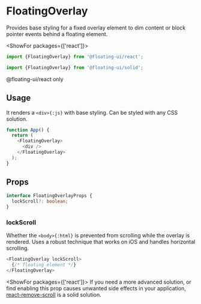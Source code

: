 <PageCard>

# FloatingOverlay

Provides base styling for a fixed overlay element to dim content
or block pointer events behind a floating element.

<ShowFor packages={['react']}>

```js
import {FloatingOverlay} from '@floating-ui/react';
```

</ShowFor>
<ShowFor packages={['solid']}>

```js
import {FloatingOverlay} from '@floating-ui/solid';
```

</ShowFor>
<ShowFor packages={['react-dom']}>

<PackageLimited>@floating-ui/react only</PackageLimited>

</ShowFor>

</PageCard>

## Usage

It renders a `<div>{:js}` with base styling. Can be styled with
any CSS solution.

```js
function App() {
  return (
    <FloatingOverlay>
      <div />
    </FloatingOverlay>
  );
}
```

## Props

```ts
interface FloatingOverlayProps {
  lockScroll?: boolean;
}
```

### lockScroll

Whether the `<body>{:html}` is prevented from scrolling while the
overlay is rendered. Uses a robust technique that works on iOS
and handles horizontal scrolling.

```js
<FloatingOverlay lockScroll>
  {/* floating element */}
</FloatingOverlay>
```

<ShowFor packages={['react']}>
  If you need a more advanced solution, or find enabling this
  prop causes unwanted side effects in your application,
  [react-remove-scroll](https://www.npmjs.com/package/react-remove-scroll)
  is a solid solution.
</ShowFor>
